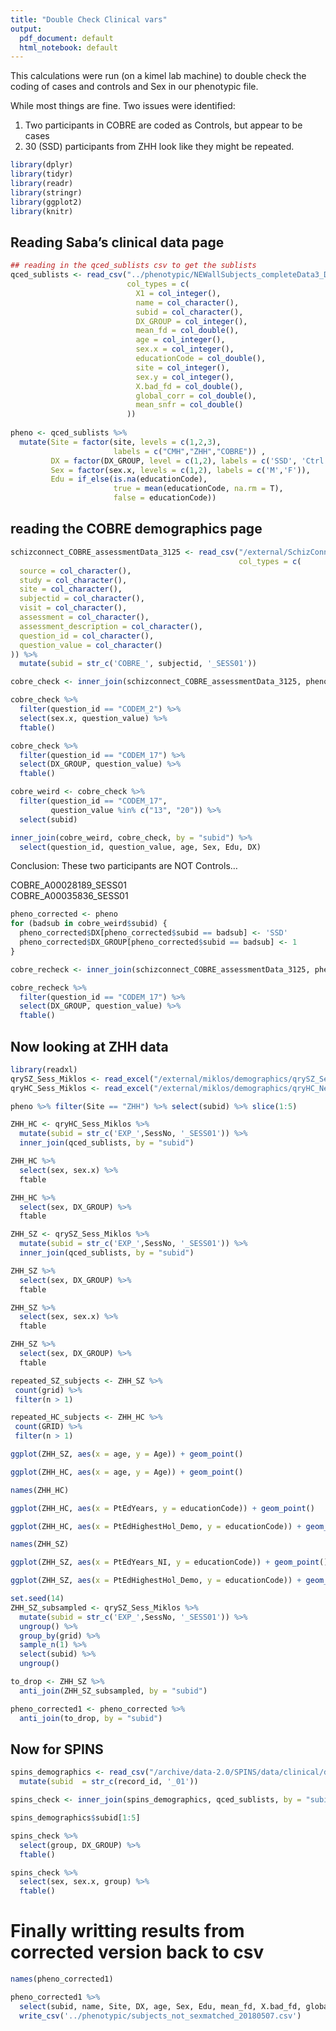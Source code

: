 ```yaml
---
title: "Double Check Clinical vars"
output:
  pdf_document: default
  html_notebook: default
---
```


This calculations were run (on a kimel lab machine) to double check the coding of cases and controls and Sex in our phenotypic file.

While most things are fine. Two issues were identified:

1. Two participants in COBRE are coded as Controls, but appear to be cases
2. 30 (SSD) participants from ZHH look like they might be repeated. 

```r
library(dplyr)
library(tidyr)
library(readr)
library(stringr)
library(ggplot2)
library(knitr)
```

## Reading Saba's clinical data page

```r
## reading in the qced_sublists csv to get the sublists
qced_sublists <- read_csv("../phenotypic/NEWallSubjects_completeData3_DM_not_sexmatched.csv",
                          col_types = c(
                            X1 = col_integer(),
                            name = col_character(),
                            subid = col_character(),
                            DX_GROUP = col_integer(),
                            mean_fd = col_double(),
                            age = col_integer(),
                            sex.x = col_integer(),
                            educationCode = col_double(),
                            site = col_integer(),
                            sex.y = col_integer(),
                            X.bad_fd = col_double(),
                            global_corr = col_double(),
                            mean_snfr = col_double()
                          )) 
  
pheno <- qced_sublists %>%
  mutate(Site = factor(site, levels = c(1,2,3),
                       labels = c("CMH","ZHH","COBRE")) ,
         DX = factor(DX_GROUP, level = c(1,2), labels = c('SSD', 'Ctrl')),
         Sex = factor(sex.x, levels = c(1,2), labels = c('M','F')),
         Edu = if_else(is.na(educationCode), 
                       true = mean(educationCode, na.rm = T), 
                       false = educationCode))
```

## reading the COBRE demographics page

```r
schizconnect_COBRE_assessmentData_3125 <- read_csv("/external/SchizConnect/COBRE/schizconnect_COBRE_assessmentData_3125.csv",
                                                   col_types = c(
  source = col_character(),
  study = col_character(),
  site = col_character(),
  subjectid = col_character(),
  visit = col_character(),
  assessment = col_character(),
  assessment_description = col_character(),
  question_id = col_character(),
  question_value = col_character()
)) %>%
  mutate(subid = str_c('COBRE_', subjectid, '_SESS01'))
```

```r
cobre_check <- inner_join(schizconnect_COBRE_assessmentData_3125, pheno, by = "subid")
```

```r
cobre_check %>%
  filter(question_id == "CODEM_2") %>%
  select(sex.x, question_value) %>%
  ftable()
```

```r
cobre_check %>%
  filter(question_id == "CODEM_17") %>%
  select(DX_GROUP, question_value) %>%
  ftable()

```


```r
cobre_weird <- cobre_check %>%
  filter(question_id == "CODEM_17",
         question_value %in% c("13", "20")) %>%
  select(subid)

inner_join(cobre_weird, cobre_check, by = "subid") %>%
  select(question_id, question_value, age, Sex, Edu, DX)
```
Conclusion: These two participants are NOT Controls...

COBRE_A00028189_SESS01				
COBRE_A00035836_SESS01

```r
pheno_corrected <- pheno
for (badsub in cobre_weird$subid) {
  pheno_corrected$DX[pheno_corrected$subid == badsub] <- 'SSD'
  pheno_corrected$DX_GROUP[pheno_corrected$subid == badsub] <- 1
}

cobre_recheck <- inner_join(schizconnect_COBRE_assessmentData_3125, pheno_corrected, by = "subid")

cobre_recheck %>%
  filter(question_id == "CODEM_17") %>%
  select(DX_GROUP, question_value) %>%
  ftable()
```






## Now looking at ZHH data

```r
library(readxl)
qrySZ_Sess_Miklos <- read_excel("/external/miklos/demographics/qrySZ_Sess_Miklos.xlsx")
qryHC_Sess_Miklos <- read_excel("/external/miklos/demographics/qryHC_NewResting_15-40.xlsx")
```

```r
pheno %>% filter(Site == "ZHH") %>% select(subid) %>% slice(1:5)
```

```r
ZHH_HC <- qryHC_Sess_Miklos %>%
  mutate(subid = str_c('EXP_',SessNo, '_SESS01')) %>%
  inner_join(qced_sublists, by = "subid")
```

```r
ZHH_HC %>%
  select(sex, sex.x) %>%
  ftable
```
```r
ZHH_HC %>%
  select(sex, DX_GROUP) %>%
  ftable
```

```r
ZHH_SZ <- qrySZ_Sess_Miklos %>%
  mutate(subid = str_c('EXP_',SessNo, '_SESS01')) %>%
  inner_join(qced_sublists, by = "subid")
```


```r
ZHH_SZ %>%
  select(sex, DX_GROUP) %>%
  ftable
```

```r
ZHH_SZ %>%
  select(sex, sex.x) %>%
  ftable
```

```r
ZHH_SZ %>%
  select(sex, DX_GROUP) %>%
  ftable
```

```r
repeated_SZ_subjects <- ZHH_SZ %>%
 count(grid) %>%
 filter(n > 1)
```

```r
repeated_HC_subjects <- ZHH_HC %>%
 count(GRID) %>%
 filter(n > 1)
```

```r
ggplot(ZHH_SZ, aes(x = age, y = Age)) + geom_point()
```

```r
ggplot(ZHH_HC, aes(x = age, y = Age)) + geom_point()
```
```r
names(ZHH_HC)
```


```r
ggplot(ZHH_HC, aes(x = PtEdYears, y = educationCode)) + geom_point()
```

```r
ggplot(ZHH_HC, aes(x = PtEdHighestHol_Demo, y = educationCode)) + geom_point()
```
```r
names(ZHH_SZ)
```

```r
ggplot(ZHH_SZ, aes(x = PtEdYears_NI, y = educationCode)) + geom_point()
```

```r
ggplot(ZHH_SZ, aes(x = PtEdHighestHol_Demo, y = educationCode)) + geom_point()
```

```r
set.seed(14)
ZHH_SZ_subsampled <- qrySZ_Sess_Miklos %>%
  mutate(subid = str_c('EXP_',SessNo, '_SESS01')) %>%
  ungroup() %>% 
  group_by(grid) %>%
  sample_n(1) %>%
  select(subid) %>%
  ungroup()

to_drop <- ZHH_SZ %>%
  anti_join(ZHH_SZ_subsampled, by = "subid")

pheno_corrected1 <- pheno_corrected %>%
  anti_join(to_drop, by = "subid")
```
## Now for SPINS

```r
spins_demographics <- read_csv("/archive/data-2.0/SPINS/data/clinical/demographics.csv") %>%
  mutate(subid  = str_c(record_id, '_01'))
```
```r
spins_check <- inner_join(spins_demographics, qced_sublists, by = "subid")

spins_demographics$subid[1:5]
```

```r
spins_check %>%
  select(group, DX_GROUP) %>%
  ftable()
```

```r
spins_check %>%
  select(sex, sex.x, group) %>%
  ftable()
```

# Finally writting results from corrected version back to csv

```r
names(pheno_corrected1)
```

```r
pheno_corrected1 %>%
  select(subid, name, Site, DX, age, Sex, Edu, mean_fd, X.bad_fd, global_corr, mean_snfr) %>%
  write_csv('../phenotypic/subjects_not_sexmatched_20180507.csv')
```


